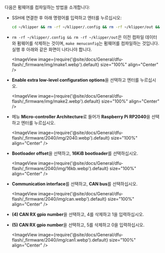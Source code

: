다음은 펌웨어를 컴파일하는 방법을 소개합니다:
* SSH에 연결한 후 아래 명령어를 입력하고 엔터를 누르십시오:

    ```bash
    cd ~/klipper && rm -rf ~/klipper/.config && rm -rf ~/klipper/out && make menuconfig
    ```

* `rm -rf ~/klipper/.config && rm -rf ~/klipper/out`은 이전 컴파일 데이터와 펌웨어를 삭제하는 것이며, `make menuconfig`는 펌웨어를 컴파일하는 것입니다. 실행 후 아래와 같은 화면이 나타나야 합니다.

    <ImageView image={require('@site/docs/General/dfu-flash/_firmware/img/make1.webp').default} size="100%" align="Center" />

* **Enable extra low-level configuration options**을 선택하고 엔터를 누르십시오.

    <ImageView image={require('@site/docs/General/dfu-flash/_firmware/img/make2.webp').default} size="100%" align="Center" />

* 메뉴 **Micro-controller Architecture**로 들어가 **Raspberry Pi RP2040**을 선택하고 엔터를 누르십시오.

    <ImageView image={require('@site/docs/General/dfu-flash/_firmware/2040/img/2040.webp').default} size="100%" align="Center" />

* **Bootloader offset**을 선택하고, **16KiB bootloader**를 선택하십시오.

    <ImageView image={require('@site/docs/General/dfu-flash/_firmware/2040/img/16kb.webp').default} size="100%" align="Center" />

* **Communication interface**를 선택하고, **CAN bus**를 선택하십시오.

    <ImageView image={require('@site/docs/General/dfu-flash/_firmware/2040/img/can.webp').default} size="100%" align="Center" />

* **(4) CAN RX gpio number**을 선택하고, 4를 삭제하고 1을 입력하십시오.
* **(5) CAN RX gpio number**을 선택하고, 5를 삭제하고 0을 입력하십시오.

    <ImageView image={require('@site/docs/General/dfu-flash/_firmware/2040/img/can1.webp').default} size="100%" align="Center" />